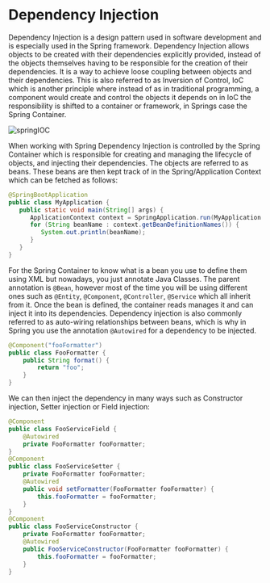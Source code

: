 # Dependency Injection

Dependency Injection is a design pattern used in software development and is especially used in the Spring framework.
Dependency Injection allows objects to be created with their dependencies explicitly provided, instead of the objects
themselves having to be responsible for the creation of their dependencies. It is a way to achieve loose coupling
between objects and their dependencies. This is also referred to as Inversion of Control, IoC which is another principle
where instead of as in traditional programming, a component would create and control the objects it depends on in IoC the
responsibility is shifted to a container or framework, in Springs case the Spring Container.

![springIOC](/compSci/springIOC.png)

When working with Spring Dependency Injection is controlled by the Spring Container which is responsible for creating
and managing the lifecycle of objects, and injecting their dependencies. The objects are referred to as beans. These
beans are then kept track of in the Spring/Application Context which can be fetched as follows:

```java
@SpringBootApplication
public class MyApplication {
   public static void main(String[] args) {
      ApplicationContext context = SpringApplication.run(MyApplication.class, args);
      for (String beanName : context.getBeanDefinitionNames()) {
         System.out.println(beanName);
      }
   }
}
```

For the Spring Container to know what is a bean you use to define them using XML but nowadays, you just annotate Java
Classes. The parent annotation is `@Bean`, however most of the time you will be using different ones such as `@Entity`,
`@Component`, `@Controller`, `@Service` which all inherit from it. Once the bean is defined, the container reads manages
it and can inject it into its dependencies. Dependency injection is also commonly referred to as auto-wiring
relationships between beans, which is why in Spring you use the annotation `@Autowired` for a dependency to be injected.

```java
@Component("fooFormatter")
public class FooFormatter {
    public String format() {
        return "foo";
    }
}
```

We can then inject the dependency in many ways such as Constructor injection, Setter injection or Field injection:

```java
@Component
public class FooServiceField {
    @Autowired
    private FooFormatter fooFormatter;
}
@Component
public class FooServiceSetter {
    private FooFormatter fooFormatter;
    @Autowired
    public void setFormatter(FooFormatter fooFormatter) {
        this.fooFormatter = fooFormatter;
    }
}
@Component
public class FooServiceConstructor {
    private FooFormatter fooFormatter;
    @Autowired
    public FooServiceConstructor(FooFormatter fooFormatter) {
        this.fooFormatter = fooFormatter;
    }
}
```